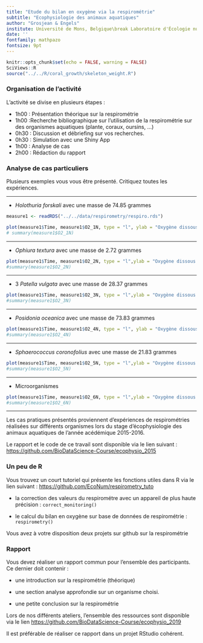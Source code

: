 ```yaml
---
title: "Etude du bilan en oxygène via la respirométrie"
subtitle: "Ecophysiologie des animaux aquatiques"
author: "Grosjean & Engels" 
institute: Université de Mons, Belgique\break Laboratoire d'Écologie numérique des Milieux aquatiques\break \includegraphics[width=.08\textwidth,height=.1\textheight]{template/EcoNum-logo.pdf}
date: ''
fontfamily: mathpazo
fontsize: 9pt
---
```


```r
knitr::opts_chunk$set(echo = FALSE, warning = FALSE)
SciViews::R
source("../../R/coral_growth/skeleton_weight.R")
```

### Organisation de l'activité

L'activité se divise en plusieurs étapes :

- 1h00 : Présentation théorique sur la respirométrie 
- 1h00  :Recherche bibliographique sur l'utilisation de la respirométrie sur des organismes aquatiques (plante, coraux, oursins, ...)
- 0h30 : Discussion et débriefing sur vos recherches. 
- 0h30 : Simulation avec une Shiny App
- 1h00 : Analyse de cas
- 2h00 : Rédaction du rapport

### Analyse de cas particuliers

Plusieurs exemples vous vous être présenté. Critiquez toutes les expériences.

____

- *Holothuria forskali* avec une masse de 74.85 grammes

```r
measure1 <- readRDS("../../data/respirometry/respiro.rds")
```

```r
plot(measure1$Time, measure1$O2_1N, type = "l", ylab = "Oxygène dissous (mg/L)", xlab ="Temps")
# summary(measure1$O2_1N)
```

___

- *Ophiura textura* avec une masse de 2.72 grammes

```r
plot(measure1$Time, measure1$O2_2N, type = "l",ylab = "Oxygène dissous (mg/L)", xlab="Temps")
#summary(measure1$O2_2N)
```

___

- 3 *Patella vulgata* avec une masse de 28.37 grammes

```r
plot(measure1$Time, measure1$O2_3N, type = "l",ylab = "Oxygène dissous (mg/L)", xlab="Temps")
#summary(measure1$O2_3N)
```

___

- *Posidonia oceanica* avec une masse de 73.83 grammes

```r
plot(measure1$Time, measure1$O2_4N, type = "l", ylab = "Oxygène dissous (mg/L)", xlab = "Temps")
#summary(measure1$O2_4N)
```

___

- *Sphaerococcus coronofolius* avec une masse de 21.83 grammes

```r

plot(measure1$Time, measure1$O2_5N, type = "l",ylab = "Oxygène dissous (mg/L)", xlab = "Temps")
#summary(measure1$O2_5N)
```


____

-  Microorganismes 

```r

plot(measure1$Time, measure1$O2_6N, type = "l",ylab = "Oxygène dissous (mg/L)", xlab = "Temps")
#summary(measure1$O2_6N)
```

___

Les cas pratiques présentés proviennent d'expériences de respirométries réalisées sur différents organismes lors du stage d'écophysiologie des animaux aquatiques de l'année acédémique 2015-2016. 

Le rapport et le code de ce travail sont disponible via le lien suivant : <https://github.com/BioDataScience-Course/ecophysio_2015>


### Un peu de R 

Vous trouvez un court tutoriel qui présente les fonctions utiles dans R  via le lien suivant : <https://github.com/EcoNum/respirometry_tuto> 

- la correction des valeurs du respirométre avec un appareil de plus haute précision :  `correct_monitoring()`

- le calcul du bilan en oxygène sur base de données de respirométrie :  `respirometry()`

Vous avez à votre disposition deux projets sur github sur la respirométrie


### Rapport

Vous devez réaliser un rapport commun pour l'ensemble des participants. Ce dernier doit contenir : 

- une introduction sur la respirométrie (théorique)

- une section analyse approfondie sur un organisme choisi.

- une petite conclusion sur la respirométrie

Lors de nos différents ateliers, l'ensemble des ressources sont disponible via le lien <https://github.com/BioDataScience-Course/ecophysio_2019>

Il est préférable de réaliser ce rapport dans un projet RStudio cohérent.
